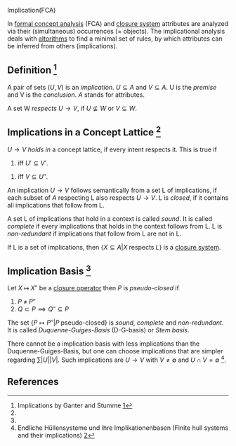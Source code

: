 Implication(FCA)

In [[Formal_concept_analysis|formal concept analysis]] (FCA) and [[Closure_operator|closure system]] 
attributes are analyzed via their (simultaneous) occurrences (= objects). The implicational analysis 
deals with [[Algorithm|altorithms]] to find a minimal set of rules, 
by which attributes can be inferred from others (implications).

== Definition <ref name="implications">Implications by Ganter and Stumme [http://www.math.tu-dresden.de/~ganter/cl03/stumme/chapter5.pdf]</ref> ==

A pair of sets <math>(U,V)</math> is an ''implication''.
<math>U \subseteq A</math> and <math>V\subseteq A</math>. U is the ''premise''
and V is the ''conclusion''.  <math>A</math> stands for attributes.

A set W ''respects'' <math>U\rightarrow V</math>, 
if <math>U\nsubseteq W \:\text{or}\: V\subseteq W</math>. 

== Implications in a Concept Lattice <ref name="implications"/> ==

<math>U\rightarrow V</math> ''holds in'' a concept lattice, if every intent respects it.
This is true if 

# iff <math>U' \subseteq V'</math>.

# iff <math>V\subseteq U''</math>. 

An implication <math>U\rightarrow V</math> follows semantically from a set L of implications,
if each subset of <math>A</math> respecting L also respects <math>U\rightarrow V</math>. 
L is ''closed'', if it contains all implications that follow from L. 

A set L of implications that hold in a context is called ''sound''. It is called
''complete'' if every implications that holds in the context follows from L.
L is ''non-redundant'' if implications that follow from L are not in L.

If L is a set of implications, then 
<math>\{X\subseteq A | X\; \text{respects}\; L\}</math> is a [[Closure_operator|closure system]].

== Implication Basis <ref name="implications"/> ==

Let <math>X \;\mapsto \;X''</math> be a [[Closure_operator|closure operator]]
then ''P'' is ''pseudo-closed'' if 

# <math>P \;\neq \;P''</math>
# <math>Q\subset P \implies Q''\subseteq P</math>

The set <math>\{P \mapsto P'' | P \;\text{pseudo-closed} \}</math> is ''sound'', ''complete'' and ''non-redundant''.
It is called ''Duquenne-Guiges-Basis'' (D-G-basis) or ''Stem basis''.

There cannot be a implication basis with less implications than the Duquenne-Guiges-Basis, but 
one can choose implications that are simpler regarding <math>\sum |U| |V|</math>.
Such implications are <math>U\rightarrow V</math> with <math>V\neq \emptyset</math> and <math>U\cap V = \emptyset</math>
<ref>Endliche Hüllensysteme und ihre Implikationenbasen (Finite hull systems and their implications) [http://www.emis.de/journals/SLC/wpapers/s49koenig.pdf]</ref>.

== References ==
{{reflist}}

